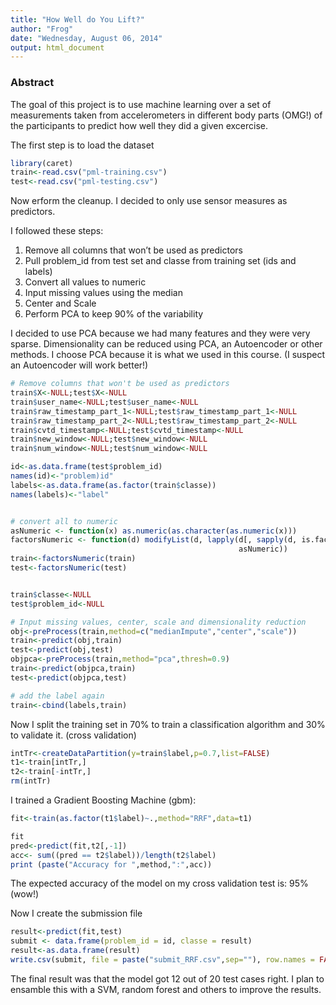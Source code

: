 ```yaml
---
title: "How Well do You Lift?"
author: "Frog"
date: "Wednesday, August 06, 2014"
output: html_document
---
```


### Abstract

The goal of this project is to use machine learning over a set of measurements taken from 
accelerometers in different body parts (OMG!) of the participants to predict how well they
did a given excercise.

The first step is to load the dataset

```r
library(caret)
train<-read.csv("pml-training.csv")
test<-read.csv("pml-testing.csv")
```

Now erform the cleanup. I decided to only use sensor measures as predictors.

I followed these steps:

1. Remove all columns that won't be used as predictors
2. Pull problem_id from test set and classe from training set (ids and labels)
3. Convert all values to numeric
4. Input missing values using the median
5. Center and Scale
6. Perform PCA to keep 90% of the variability

I decided to use PCA because we had many features and they were very sparse. Dimensionality
can be reduced using PCA, an Autoencoder or other methods. I choose PCA because it is what 
we used in this course. (I suspect an Autoencoder will work better!)

```r
# Remove columns that won't be used as predictors
train$X<-NULL;test$X<-NULL
train$user_name<-NULL;test$user_name<-NULL
train$raw_timestamp_part_1<-NULL;test$raw_timestamp_part_1<-NULL
train$raw_timestamp_part_2<-NULL;test$raw_timestamp_part_2<-NULL
train$cvtd_timestamp<-NULL;test$cvtd_timestamp<-NULL
train$new_window<-NULL;test$new_window<-NULL
train$num_window<-NULL;test$num_window<-NULL

id<-as.data.frame(test$problem_id)
names(id)<-"problem)id"
labels<-as.data.frame(as.factor(train$classe))
names(labels)<-"label"


# convert all to numeric
asNumeric <- function(x) as.numeric(as.character(as.numeric(x)))
factorsNumeric <- function(d) modifyList(d, lapply(d[, sapply(d, is.factor)],   
                                                   asNumeric))
train<-factorsNumeric(train)
test<-factorsNumeric(test)


train$classe<-NULL
test$problem_id<-NULL

# Input missing values, center, scale and dimensionality reduction
obj<-preProcess(train,method=c("medianImpute","center","scale"))
train<-predict(obj,train)
test<-predict(obj,test)
objpca<-preProcess(train,method="pca",thresh=0.9)
train<-predict(objpca,train)
test<-predict(objpca,test)

# add the label again
train<-cbind(labels,train)
```

Now I split the training set in 70% to train a classification algorithm and 30% to validate it. (cross validation)

```r
intTr<-createDataPartition(y=train$label,p=0.7,list=FALSE)
t1<-train[intTr,]
t2<-train[-intTr,]
rm(intTr)
```

I trained a Gradient Boosting Machine (gbm):

```r
fit<-train(as.factor(t1$label)~.,method="RRF",data=t1)
```

```r
fit
pred<-predict(fit,t2[,-1])
acc<- sum((pred == t2$label))/length(t2$label)
print (paste("Accuracy for ",method,":",acc))
```

The expected accuracy of the model on my cross validation test is: 95% (wow!)

Now I create the submission file

```r
result<-predict(fit,test)
submit <- data.frame(problem_id = id, classe = result)
result<-as.data.frame(result)
write.csv(submit, file = paste("submit_RRF.csv",sep=""), row.names = FALSE)
```

The final result was that the model got 12 out of 20 test cases right. I plan to ensamble this
with a SVM, random forest and others to improve the results.


